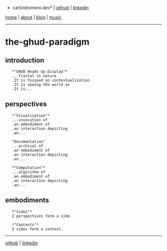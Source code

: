 *carlcidromero.dev* | [[https://github.com/dot-ccrdev|github]] | [[https://linkedin.com/in/carlcidromero|linkedin]]

[[/index|home]] | [[/about/about|about]] | [[/blog/blog|blog]] | [[/music/music|music]]
----

=the-ghud-paradigm=

==introduction==
 
    *"GHUD Heads Up Display"*
    ...fractal in nature
    .It is focused on contextualization
    .It is seeing the world as
    .It is...

==perspectives==
 
    *"Visualization"*
    ...invocation of
    .an embodiment of
    .an interaction depicting
    .an...

    "Documentation"
    ...archival of
    .an embodiment of
    .an interaction depicting
    .an...

    *"Computation"*
    ...algorithm of
    .an embodiment of
    .an interaction depicting
    .an...

==embodiments==

    *"Sides"*
    2 perspectives form a side.

    *"Contexts"*
    3 sides form a context.

----

[[https://github.com/dot-ccrdev|github]] | [[https://linkedin.com/in/carlcidromero|linkedin]]
